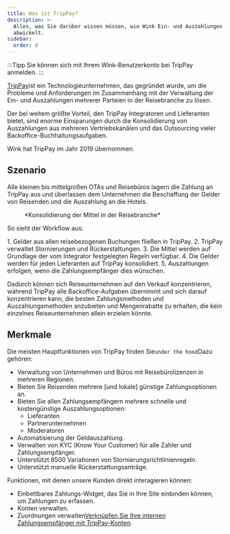 ```yaml
---
title: Was ist TripPay?
description: >-
  Alles, was Sie darüber wissen müssen, wie Wink Ein- und Auszahlungen
  abwickelt.
sidebar:
  order: 0
---
```


:::Tipp
Sie können sich mit Ihrem Wink-Benutzerkonto bei TripPay anmelden.
:::

[TripPay](https://pay.wink.travel)ist ein Technologieunternehmen, das gegründet wurde, um die Probleme und Anforderungen im Zusammenhang mit der Verwaltung der Ein- und Auszahlungen mehrerer Parteien in der Reisebranche zu lösen.

Der bei weitem größte Vorteil, den TripPay Integratoren und Lieferanten bietet, sind enorme Einsparungen durch die Konsolidierung von Auszahlungen aus mehreren Vertriebskanälen und das Outsourcing vieler Backoffice-Buchhaltungsaufgaben.

Wink hat TripPay im Jahr 2019 übernommen.

## Szenario

Alle kleinen bis mittelgroßen OTAs und Reisebüros lagern die Zahlung an TripPay aus und überlassen dem Unternehmen die Beschaffung der Gelder von Reisenden und die Auszahlung an die Hotels.

<figure>
  <CloudinaryImage width="700" height="525" resize="scale" quality="best" alt="TripPay-Geldkonsolidierung" src="academy/funds-consolidation" errorImage="noimage_opaque_nyrtl0.png" />

  <figcaption>*Konsolidierung der Mittel in der Reisebranche*</figcaption>
</figure>


So sieht der Workflow aus:

<Steps>
  1. Gelder aus allen reisebezogenen Buchungen fließen in TripPay.
  2. TripPay verwaltet Stornierungen und Rückerstattungen.
  3. Die Mittel werden auf Grundlage der vom Integrator festgelegten Regeln verfügbar.
  4. Die Gelder werden für jeden Lieferanten auf TripPay konsolidiert.
  5. Auszahlungen erfolgen, wenn die Zahlungsempfänger dies wünschen.
</Steps>


Dadurch können sich Reiseunternehmen auf den Verkauf konzentrieren, während TripPay alle Backoffice-Aufgaben übernimmt und sich darauf konzentrieren kann, die besten Zahlungsmethoden und Auszahlungsmethoden anzubieten und Mengenrabatte zu erhalten, die kein einzelnes Reiseunternehmen allein erzielen könnte.

## Merkmale

Die meisten Hauptfunktionen von TripPay finden Sie`under the hood`Dazu gehören:

* Verwaltung von Unternehmen und Büros mit Reisebürolizenzen in mehreren Regionen.
* Bieten Sie Reisenden mehrere \[und lokale] günstige Zahlungsoptionen an.
* Bieten Sie allen Zahlungsempfängern mehrere schnelle und kostengünstige Auszahlungsoptionen:
  * Lieferanten
  * Partnerunternehmen
  * Moderatoren
* Automatisierung der Geldauszahlung.
* Verwalten von KYC (Know Your Customer) für alle Zahler und Zahlungsempfänger.
* Unterstützt 8500 Variationen von Stornierungsrichtlinienregeln.
* Unterstützt manuelle Rückerstattungsanträge.

Funktionen, mit denen unsere Kunden direkt interagieren können:

* Einbettbares Zahlungs-Widget, das Sie in Ihre Site einbinden können, um Zahlungen zu erfassen.
* Konten verwalten.
* Zuordnungen verwalten[Verknüpfen Sie Ihre internen Zahlungsempfänger mit TripPay-Konten](/payment/mapping).

